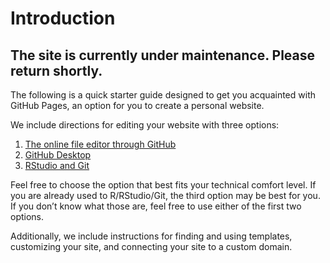 # Introduction {.unnumbered}

## The site is currently under maintenance. Please return shortly.

The following is a quick starter guide designed to get you acquainted with GitHub Pages, an option for you to create a personal website.

We include directions for editing your website with three options:

1. [The online file editor through GitHub](OGHE_start.html)
2. [GitHub Desktop](GHD_start.html)
3. [RStudio and Git](RSG_start.html)

Feel free to choose the option that best fits your technical comfort level. If you are already used to R/RStudio/Git, the third option may be best for you. If you don't know what those are, feel free to use either of the first two options.

Additionally, we include instructions for finding and using templates, customizing your site, and connecting your site to a custom domain.

